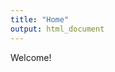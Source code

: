 ```yaml
---
title: "Home"
output: html_document
---
```


<style>
.title {
    display: none;
}
</style>

Welcome!